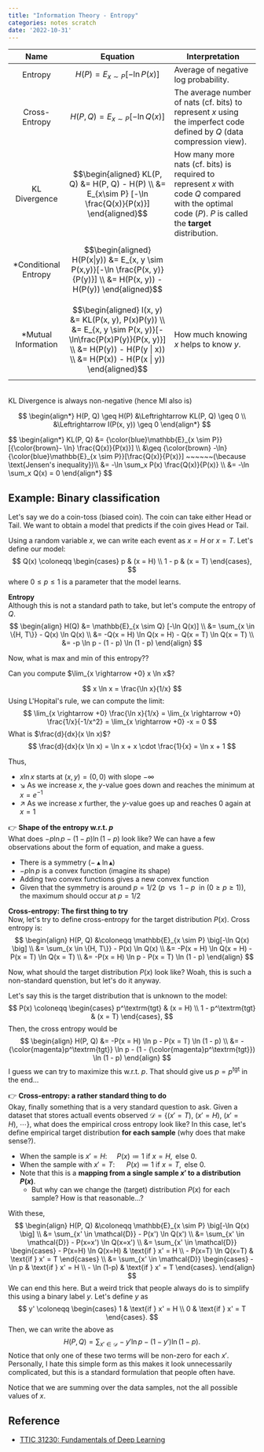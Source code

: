 ```yaml
---
title: "Information Theory - Entropy"
categories: notes scratch
date: '2022-10-31'
---
```

| Name                  | Equation                                                                                                                                                                         | Interpretation                                                                                                      |
|:---------------------:|----------------------------------------------------------------------------------------------------------------------------------------------------------------------------------|---------------------------------------------------------------------------------------------------------------------|
| Entropy               | $$H(P) = E_{x\sim P} [- \ln P(x)]$$                                                                                                                                              | Average of negative log probability.                                                                                   |
| Cross-Entropy         | $$H(P, Q) = E_{x \sim P} [- \ln Q(x)]$$                                                                                                                                          | The average number of nats (cf. bits) to represent $x$ using the imperfect code defined by $Q$ (data compression view). |
| KL Divergence         | $$\begin{aligned} KL(P, Q) &= H(P, Q) - H(P) \\ &= E_{x\sim P} [-\ln \frac{Q(x)}{P(x)}] \end{aligned}$$                                                                            | How many more nats (cf. bits) is required to represent $x$ with code $Q$ compared with the optimal code ($P$). $P$ is called the **target** distribution.          |
| \*Conditional Entropy | $$\begin{aligned} H(P(x\|y)) &= E_{x, y \sim P(x,y)}[-\ln \frac{P(x, y)}{P(y)}] \\ &= H(P(x, y)) - H(P(y)) \end{aligned}$$                                                         |                                                                                                                     |
| \*Mutual Information  | $$\begin{aligned} I(x, y) &= KL(P(x, y), P(x)P(y)) \\ &= E_{x, y \sim P(x, y)}[-\ln\frac{P(x)P(y)}{P(x, y)}] \\ &= H(P(y)) - H(P(y \| x)) \\ &= H(P(x)) - H(P(x \| y)) \end{aligned}$$ | How much knowing $x$ helps to know $y$.                                                                              |


<br />
KL Divergence is always non-negative (hence MI also is)

$$
\begin{align*}
H(P, Q) \geq H(P) &\Leftrightarrow KL(P, Q) \geq 0 \\
&\Leftrightarrow I(P(x, y)) \geq 0
\end{align*}
$$

<Collapse title="Proof: Non-negativity of KL divergence">
$$
\begin{align*}
KL(P, Q) &= {\color{blue}\mathbb{E}_{x \sim P}} [{\color{brown}- \ln} \frac{Q(x)}{P(x)}] \\
&\geq {\color{brown} -\ln} {\color{blue}\mathbb{E}_{x \sim P}}[\frac{Q(x)}{P(x)}] ~~~~~~(\because \text{Jensen's inequality})\\
&= -\ln \sum_x P(x) \frac{Q(x)}{P(x)} \\
&= -\ln \sum_x Q(x) = 0
\end{align*}
$$
</Collapse>

## Example: Binary classification
Let's say we do a coin-toss (biased coin). The coin can take either Head or Tail.
We want to obtain a model that predicts if the coin gives Head or Tail.

Using a random variable $x$, we can write each event as $x = H$ or $x = T$.
Let's define our model:
$$
Q(x) \coloneqq
\begin{cases}
p & (x = H) \\
1 - p & (x = T)
\end{cases},
$$
where $0 \leq p \leq 1$ is a parameter that the model learns.


**Entropy**  
Although this is not a standard path to take, but let's compute the entropy of $Q$.
$$
\begin{align}
H(Q)    &= \mathbb{E}_{x \sim Q} [-\ln Q(x)] \\
        &= \sum_{x \in \{H, T\}} - Q(x) \ln Q(x) \\
        &= -Q(x = H) \ln Q(x = H) - Q(x = T) \ln Q(x = T) \\
        &= -p \ln p - (1 - p) \ln (1 - p)
\end{align}
$$

Now, what is max and min of this entropy??

<Collapse title="Think about xlogx">
Can you compute $\lim_{x \rightarrow +0} x \ln x$?

$$
x \ln x = \frac{\ln x}{1/x}
$$
Using L'Hopital's rule, we can compute the limit:
$$
\lim_{x \rightarrow +0} \frac{\ln x}{1/x} = \lim_{x \rightarrow +0} \frac{1/x}{-1/x^2} = \lim_{x \rightarrow +0} -x = 0
$$
What is $\frac{d}{dx}(x \ln x)$?
$$
\frac{d}{dx}(x \ln x) = \ln x + x \cdot \frac{1}{x} = \ln x + 1
$$

Thus,
- $x \ln x$ starts at $(x, y) = (0, 0)$ with slope $-\infty$
- $\searrow$ As we increase $x$, the $y$-value goes down and reaches the minimum at $x = e^{-1}$
- $\nearrow$ As we increase $x$ further, the $y$-value goes up and reaches $0$ again at $x = 1$

</Collapse>

👉 **Shape of the entropy w.r.t. $p$**  
What does $-p \ln p - (1-p) \ln (1-p)$ look like? We can have a few observations about the form of equation,
and make a guess.
- There is a symmetry ($-\blacktriangle \ln \blacktriangle$)
- $- p \ln p$ is a convex function (imagine its shape)
- Adding two convex functions gives a new convex function
- Given that the symmetry is around $p = 1/2$ ($p~$ vs $~1 - p~$ in ($0 \geq p \geq 1$)),  
 the maximum should occur at $p = 1/2$


**Cross-entropy: The first thing to try**  
Now, let's try to define cross-entropy for the target distribution $P(x)$.
Cross entropy is:
$$
\begin{align}
H(P, Q) &\coloneqq \mathbb{E}_{x \sim P} \big[-\ln Q(x) \big] \\
        &= \sum_{x \in \{H, T\}} - P(x) \ln Q(x) \\
        &= -P(x = H) \ln Q(x = H) - P(x = T) \ln Q(x = T) \\
        &= -P(x = H) \ln p - P(x = T) \ln (1 - p)
\end{align}
$$

Now, what should the target distribution $P(x)$ look like?
Woah, this is such a non-standard quenstion, but let's do it anyway.

Let's say this is the target distribution that is unknown to the model:
$$
P(x) \coloneqq
\begin{cases}
p^\textrm{tgt} & (x = H) \\
1 - p^\textrm{tgt} & (x = T)
\end{cases},
$$
Then, the cross entropy would be
$$
\begin{align}
H(P, Q) &= -P(x = H) \ln p - P(x = T) \ln (1 - p) \\
        &= -{\color{magenta}p^\textrm{tgt}} \ln p - (1 - {\color{magenta}p^\textrm{tgt}}) \ln (1 - p)
\end{align}
$$
I guess we can try to maximize this w.r.t. $p$. That should give us $p = p^\textrm{tgt}$ in the end...


👉 **Cross-entropy: a rather standard thing to do**  
Okay, finally something that is a very standard question to ask.
Given a dataset that stores actuall events observed $\mathcal{D} = \{(x'=T),~(x'=H),~(x'=H),~\cdots\}$,
what does the empirical cross entropy look like?
In this case, let's define empirical target distribution **for each sample** (why does that make sense?).

- When the sample is $x' = H$:     $P(x) \coloneqq 1 \text{ if } x = H, \text{ else } 0$.
- When the sample with $x' = T$:      $P(x) \coloneqq 1 \text{ if } x = T, \text{ else } 0$.
- Note that this is a **mapping from a single sample $x'$ to a distribution $P(x)$**.
    - But why can we change the (target) distribution $P(x)$ for each sample? How is that reasonable...?

With these,
$$
\begin{align}
H(P, Q) &\coloneqq \mathbb{E}_{x \sim P} \big[-\ln Q(x) \big] \\
        &= \sum_{x' \in \mathcal{D}} - P(x') \ln Q(x') \\
        &= \sum_{x' \in \mathcal{D}} - P(x=x') \ln Q(x=x') \\
        &= \sum_{x' \in \mathcal{D}}
        \begin{cases}
        - P(x=H) \ln Q(x=H) & \text{if } x' = H \\
        - P(x=T) \ln Q(x=T) & \text{if } x' = T
        \end{cases} \\
        &= \sum_{x' \in \mathcal{D}}
        \begin{cases}
        - \ln p & \text{if } x' = H \\
        - \ln (1-p) & \text{if } x' = T
        \end{cases}.
\end{align}
$$
We can end this here. But a weird trick that people always do is to simplify this using a binary label $y$.
Let's define $y$ as
$$
y' \coloneqq
\begin{cases}
1 & \text{if } x' = H \\
0 & \text{if } x' = T
\end{cases}.
$$
Then, we can write the above as
$$
H(P, Q) = \sum_{x' \in \mathcal{D}} - y' \ln p - (1-y') \ln (1 - p).
$$
Notice that only one of these two terms will be non-zero for each $x'$.
Personally, I hate this simple form as this makes it look unnecessarily complicated,
but this is a standard formulation that people often have.

Notice that we are summing over the data samples, not the all possible values of $x$.

## Reference
- [TTIC 31230: Fundamentals of Deep Learning](https://mcallester.github.io/ttic-31230/)

